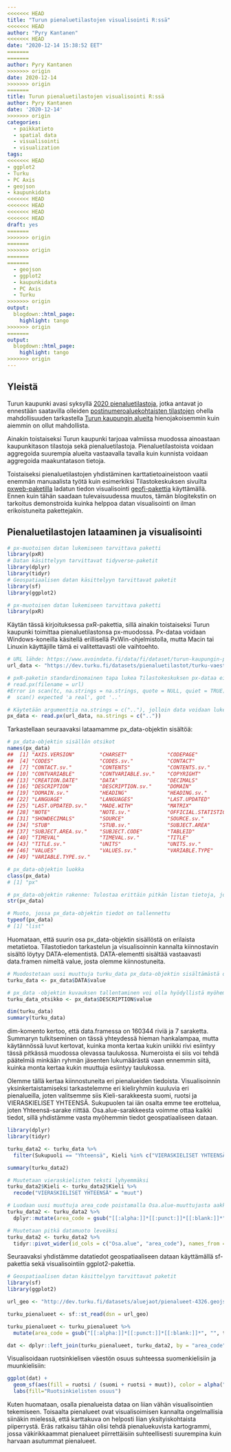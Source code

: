 ```yaml
---
<<<<<<< HEAD
title: "Turun pienaluetilastojen visualisointi R:ssä"
<<<<<<< HEAD
author: "Pyry Kantanen"
<<<<<<< HEAD
date: "2020-12-14 15:38:52 EET"
=======
=======
author: Pyry Kantanen
>>>>>>> origin
date: 2020-12-14
>>>>>>> origin
=======
title: Turun pienaluetilastojen visualisointi R:ssä
author: Pyry Kantanen
date: '2020-12-14'
>>>>>>> origin
categories:
  - paikkatieto
  - spatial data
  - visualisointi
  - visualization
tags:
<<<<<<< HEAD
- ggplot2
- Turku
- PC Axis
- geojson
- kaupunkidata
<<<<<<< HEAD
<<<<<<< HEAD
<<<<<<< HEAD
<<<<<<< HEAD
draft: yes
=======
>>>>>>> origin
=======
>>>>>>> origin
=======
=======
  - geojson
  - ggplot2
  - kaupunkidata
  - PC Axis
  - Turku
>>>>>>> origin
output:
  blogdown::html_page:
    highlight: tango
>>>>>>> origin
=======
output:
  blogdown::html_page:
    highlight: tango
>>>>>>> origin
---
```


## Yleistä

Turun kaupunki avasi syksyllä [2020 pienaluetilastoja](https://data.lounaistieto.fi/data/fi/dataset/turun-kaupungin-pienaluetilastoja), jotka antavat jo ennestään saatavilla olleiden [postinumeroaluekohtaisten tilastojen](https://www.stat.fi/org/avoindata/paikkatietoaineistot/paavo.html) ohella mahdollisuuden tarkastella [Turun kaupungin alueita](https://www.avoindata.fi/data/fi/dataset/turun-kaupungin-aluejakoja) hienojakoisemmin kuin aiemmin on ollut mahdollista. 

Ainakin toistaiseksi Turun kaupunki tarjoaa valmiissa muodossa ainoastaan kaupunkitason tilastoja sekä pienaluetilastoja. Pienaluetilastoista voidaan aggregoida suurempia alueita vastaavalla tavalla kuin kunnista voidaan aggregoida maakuntatason tietoja.

Toistaiseksi pienaluetilastojen yhdistäminen karttatietoaineistoon vaatii enemmän manuaalista työtä kuin esimerkiksi Tilastokeskuksen sivuilta [pxweb-paketilla](https://CRAN.R-project.org/package=pxweb) ladatun tiedon visualisointi [geofi-pakettia](https://ropengov.org/fi/2020/02/r-paketti-geofi-tilastokeskuksen-avointen-paikkatietoaineistojen-k%C3%A4ytt%C3%B6%C3%B6n/) käyttämällä. Ennen kuin tähän saadaan tulevaisuudessa muutos, tämän blogitekstin on tarkoitus demonstroida kuinka helppoa datan visualisointi on ilman erikoistuneita pakettejakin.

## Pienaluetilastojen lataaminen ja visualisointi

```r
# px-muotoisen datan lukemiseen tarvittava paketti
library(pxR)
# Datan käsittelyyn tarvittavat tidyverse-paketit
library(dplyr)
library(tidyr)
# Geospatiaalisen datan käsittelyyn tarvittavat paketit
library(sf)
library(ggplot2)
```

```r
# px-muotoisen datan lukemiseen tarvittava paketti
library(pxR)
```

Käytän tässä kirjoituksessa pxR-pakettia, sillä ainakin toistaiseksi Turun kaupunki toimittaa pienaluetilastonsa px-muodossa. Px-dataa voidaan Windows-koneilla käsitellä erillisellä PxWin-ohjelmistolla, mutta Macin tai Linuxin käyttäjille tämä ei valitettavasti ole vaihtoehto.

```r

# URL lähde: https://www.avoindata.fi/data/fi/dataset/turun-kaupungin-pienaluetilastoja
url_data <- "https://dev.turku.fi/datasets/pienaluetilastot/turku-vaesto_ian_ja_sukupuolen_mukaan-varak_12nh.px"

# pxR-paketin standardinomainen tapa lukea Tilastokeskuksen px-dataa ei toimi:
# read.px(filename = url)
#Error in scan(tc, na.strings = na.strings, quote = NULL, quiet = TRUE) : 
#  scan() expected 'a real', got '..'

# Käytetään argumenttia na.strings = c(".."), jolloin data voidaan lukea
px_data <- read.px(url_data, na.strings = c(".."))
```

Tarkastellaan seuraavaksi lataamamme px_data-objektin sisältöä:

```r

# px_data-objektin sisällön otsikot
names(px_data)
##  [1] "AXIS.VERSION"        "CHARSET"             "CODEPAGE"           
##  [4] "CODES"               "CODES.sv."           "CONTACT"            
##  [7] "CONTACT.sv."         "CONTENTS"            "CONTENTS.sv."       
## [10] "CONTVARIABLE"        "CONTVARIABLE.sv."    "COPYRIGHT"          
## [13] "CREATION.DATE"       "DATA"                "DECIMALS"           
## [16] "DESCRIPTION"         "DESCRIPTION.sv."     "DOMAIN"             
## [19] "DOMAIN.sv."          "HEADING"             "HEADING.sv."        
## [22] "LANGUAGE"            "LANGUAGES"           "LAST.UPDATED"       
## [25] "LAST.UPDATED.sv."    "MADE.WITH"           "MATRIX"             
## [28] "NOTE"                "NOTE.sv."            "OFFICIAL.STATISTICS"
## [31] "SHOWDECIMALS"        "SOURCE"              "SOURCE.sv."         
## [34] "STUB"                "STUB.sv."            "SUBJECT.AREA"       
## [37] "SUBJECT.AREA.sv."    "SUBJECT.CODE"        "TABLEID"            
## [40] "TIMEVAL"             "TIMEVAL.sv."         "TITLE"              
## [43] "TITLE.sv."           "UNITS"               "UNITS.sv."          
## [46] "VALUES"              "VALUES.sv."          "VARIABLE.TYPE"      
## [49] "VARIABLE.TYPE.sv."

# px_data-objektin luokka
class(px_data)
# [1] "px"

# px_data-objektin rakenne: Tulostaa erittäin pitkän listan tietoja, jota en toista tässä esimerkissä
str(px_data)

# Muoto, jossa px_data-objektin tiedot on tallennettu
typeof(px_data)
# [1] "list"
```

Huomataan, että suurin osa px_data-objektin sisällöstä on erilaista metatietoa. Tilastotiedon tarkastelun ja visualisoinnin kannalta kiinnostavin sisältö löytyy DATA-elementistä. DATA-elementti sisältää vastaavasti data.framen nimeltä value, josta olemme kiinnostuneita.

```r
# Muodostetaan uusi muuttuja turku_data px_data-objektin sisältämästä data.framesta
turku_data <- px_data$DATA$value

# px_data -objektin kuvauksen tallentaminen voi olla hyödyllistä myöhemmin
turku_data_otsikko <- px_data$DESCRIPTION$value

dim(turku_data)
summary(turku_data)
```

dim-komento kertoo, että data.framessa on 160344 riviä ja 7 saraketta. Summaryn tulkitseminen on tässä yhteydessä hieman hankalampaa, mutta käytännössä luvut kertovat, kuinka monta kertaa kukin uniikki rivi esiintyy tässä pitkässä muodossa olevassa taulukossa. Numeroista ei siis voi tehdä päätelmiä minkään ryhmän jäsenten lukumäärästä vaan ennemmin siitä, kuinka monta kertaa kukin muuttuja esiintyy taulukossa.

Olemme tällä kertaa kiinnostuneita eri pienalueiden tiedoista. Visualisoinnin yksinkertaistamiseksi tarkastelemme eri kieliryhmiin kuuluvia eri pienalueilla, joten valitsemme siis Kieli-sarakkeesta suomi, ruotsi ja VIERASKIELISET YHTEENSÄ. Sukupuolen tai iän osalta emme tee erottelua, joten Yhteensä-sarake riittää. Osa.alue-sarakkeesta voimme ottaa kaikki tiedot, sillä yhdistämme vasta myöhemmin tiedot geospatiaaliseen dataan.

```r
library(dplyr)
library(tidyr)
```

```r
turku_data2 <- turku_data %>% 
  filter(Sukupuoli == "Yhteensä", Kieli %in% c("VIERASKIELISET YHTEENSÄ", "ruotsi", "suomi"), Ikä == "Yhteensä")

summary(turku_data2)

# Muutetaan vieraskielisten teksti lyhyemmäksi
turku_data2$Kieli <- turku_data2$Kieli %>% 
  recode("VIERASKIELISET YHTEENSÄ" = "muut")

# Luodaan uusi muuttuja area_code poistamalla Osa.alue-muuttujasta aakkoset, välimerkit ja välilyönnit
turku_data2 <- turku_data2 %>% 
  dplyr::mutate(area_code = gsub("[[:alpha:]]*[[:punct:]]*[[:blank:]]*", "", turku_data2$Osa.alue))

# Muutetaan pitkä datamuoto leveäksi
turku_data2 <- turku_data2 %>% 
  tidyr::pivot_wider(id_cols = c("Osa.alue", "area_code"), names_from = "Kieli", values_from = "value")

```

Seuraavaksi yhdistämme datatiedot geospatiaaliseen dataan käyttämällä sf-pakettia sekä visualisointiin ggplot2-pakettia.

```r
# Geospatiaalisen datan käsittelyyn tarvittavat paketit
library(sf)
library(ggplot2)
```

```r

url_geo <- "http://dev.turku.fi/datasets/aluejaot/pienalueet-4326.geojson"

turku_pienalueet <- sf::st_read(dsn = url_geo)

turku_pienalueet <- turku_pienalueet %>% 
  mutate(area_code = gsub("[[:alpha:]]*[[:punct:]]*[[:blank:]]*", "", turku_pienalueet$id))

dat <- dplyr::left_join(turku_pienalueet, turku_data2, by = "area_code")

```

Visualisoidaan ruotsinkielisen väestön osuus suhteessa suomenkielisiin ja muunkielisiin: 

```r
ggplot(dat) +
  geom_sf(aes(fill = ruotsi / (suomi + ruotsi + muut)), color = alpha("white", 1/3)) +
  labs(fill="Ruotsinkielisten osuus")
```

Kuten huomataan, osalla pienalueista dataa on liian vähän visualisointien tekemiseen. Toisaalta pienalueet ovat visualisoimisen kannalta ongelmallisia siinäkin mielessä, että karttakuva on helposti liian yksityiskohtaista piiperrystä. Eräs ratkaisu tähän olisi tehdä pienaluekuvista kartogrammi, jossa väkirikkaammat pienalueet piirrettäisiin suhteellisesti suurempina kuin harvaan asutummat pienalueet.